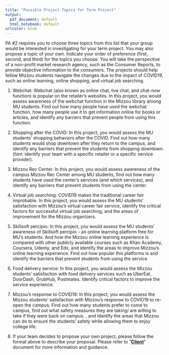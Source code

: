 ```yaml
---
title: "Possible Project Topics for Term Project"
output:
  pdf_document: default
  html_notebook: default
urlcolor: blue
---
```


PA #2 requires you to choose three topics from this list that your group would be interested in investigating for your term project. You may also propose a topic of your own. Indicate your order of preference (first, second, and third) for the topics you choose. You will take the perspective of a non-profit market research agency, such as the Consumer Reports, to provide objective information to the consumers. The projects should help fellow Mizzou students navigate the changes due to the impact of COVID19, such as online learning, online shopping, and virtual job searching.

1.  Webchat: Webchat (also known as online chat, live chat, and chat-now function) is popular on the retailer's websites. In this project, you would assess awareness of the webchat function in the Mizzou library among MU students. Find out how many people have used the webchat function, how many people use it to get information online for books or articles, and identify any barriers that prevent people from using this function.

2.  Shopping after the COVID: In this project, you would assess the MU students' shopping behaviors after the COVID. Find out how many students would shop downtown after they return to the campus, and identify any barriers that prevent the students from shopping downtown. (hint: identify your team with a specific retailer or a specific service provider).

3.  Mizzou Rec Center: In this project, you would assess awareness of the campus Mizzou Rec Center among MU students, find out how many students have used the center's services (and which services), and identify any barriers that prevent students from using the center.

4.  Virtual job searching: COVID19 makes the traditional career fair improbable. In this project, you would assess the MU students' satisfaction with Mizzou's virtual career fair service, identify the critical factors for successful virtual job searching, and the areas of improvement for the Mizzou organizers.

5.  Skillsoft percipio: In this project, you would assess the MU students' awareness of Skillsoft percipio - an online learning platform free for MU's students. And how the Mizzou online learning experience is compared with other publicly available courses such as Khan Academy, Coursera, Udemy, and Edx, and identify the areas to improve Mizzou's online learning experience. Find out how popular this platforms is and identify the barriers that prevent students from using the service

6.  Food delivery service: In this project, you would assess the Mizzou students' satisfaction with food delivery services such as UberEat, DoorDash, GrubHub, Postmates. Identify critical factors to improve the service experience.

7.  Mizzou's response to COVID19: In this project, you would assess the Mizzou students' satisfaction with Mizzou's response to COVID19 to re-open the campus. Find out how many students prefer to come to campus, find out what safety measures they are taking/ are willing to take if they were back on campus. , and identify the areas that Mizzou can do to ensure the students' safety while allowing them to enjoy college life.

8.  If your team decides to propose your own project, please follow the format above to describe your proposal. Please refer to "[**Client**](https://github.com/mikenguyen13/mar4050_S22/raw/master/project_assignment/sponsor/client.pdf)" document for more information and guidance.
